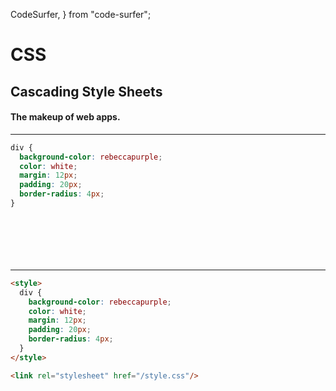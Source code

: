   CodeSurfer,
} from "code-surfer";



<DeckControls>

# CSS 

## Cascading Style Sheets

#### The makeup of web apps.

</DeckControls>

---

<DeckControls>

<CodeSurfer>

```css title="CSS Basics" subtitle="This is CSS."
div {
  background-color: rebeccapurple;
  color: white;
  margin: 12px;
  padding: 20px;
  border-radius: 4px;
}
```

```diff 1[1,2,3] title="CSS Basics" subtitle="This is the CSS selector."
```

```diff 1[1,2,3] title="CSS Basics" subtitle="Here we are selecting all div elements."
```

```diff 2 title="CSS Basics" subtitle="This is a decloration."
```

```diff 2[2,3,4,5,6,7,8,9,10,11,12,13,14,15,16,17,18] title="CSS Basics" subtitle="This is the property, or the what."
```

```diff 2[21,22,23,24,25,26,27,28,29,30,31,32,33] title="CSS Basics" subtitle="This is the value, or the how."
```

```diff 2[19,34] title="CSS Basics" subtitle="Notice the colon and semi-colon."
```

</CodeSurfer>

</DeckControls>

---

<DeckControls>

<CodeSurfer>

```html title="How to add CSS (simple)" subtitle="Use the HTML tag style to add CSS to your app in the HTML file."
<style>
  div {
    background-color: rebeccapurple;
    color: white;
    margin: 12px;
    padding: 20px;
    border-radius: 4px;
  }
</style>
```

```html title="How to add CSS (best practice)" subtitle="Use the HTML tag link to add CSS to your app from a CSS file."
<link rel="stylesheet" href="/style.css"/>
```


</CodeSurfer>

</DeckControls>
